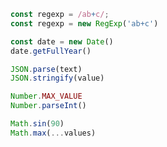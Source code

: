 ```js
const regexp = /ab+c/;
const regexp = new RegExp('ab+c')

const date = new Date()
date.getFullYear()

JSON.parse(text)
JSON.stringify(value)

Number.MAX_VALUE
Number.parseInt()

Math.sin(90)
Math.max(...values)
```

